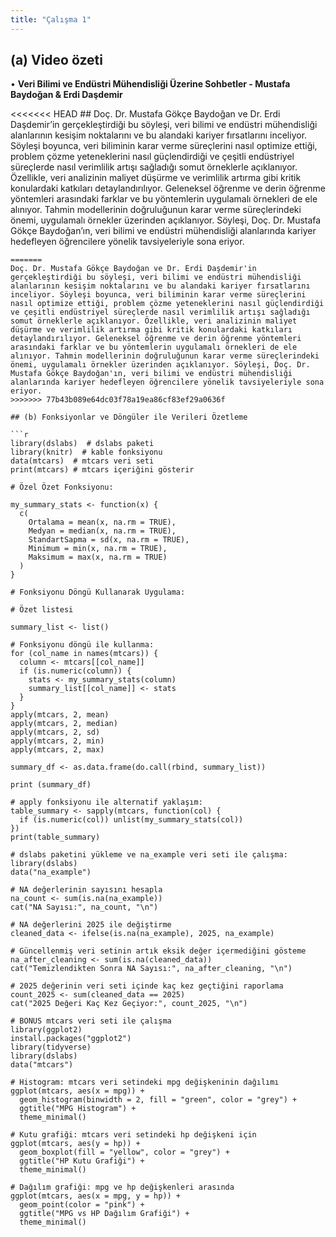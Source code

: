 ```yaml
---
title: "Çalışma 1"
---
```


## (a) Video özeti

• **Veri Bilimi ve Endüstri Mühendisliği Üzerine Sohbetler - Mustafa Baydoğan & Erdi Daşdemir**

<<<<<<< HEAD
## Doç. Dr. Mustafa Gökçe Baydoğan ve Dr. Erdi Daşdemir'in gerçekleştirdiği bu söyleşi, veri bilimi ve endüstri mühendisliği alanlarının kesişim noktalarını ve bu alandaki kariyer fırsatlarını inceliyor. Söyleşi boyunca, veri biliminin karar verme süreçlerini nasıl optimize ettiği, problem çözme yeteneklerini nasıl güçlendirdiği ve çeşitli endüstriyel süreçlerde nasıl verimlilik artışı sağladığı somut örneklerle açıklanıyor. Özellikle, veri analizinin maliyet düşürme ve verimlilik artırma gibi kritik konulardaki katkıları detaylandırılıyor. Geleneksel öğrenme ve derin öğrenme yöntemleri arasındaki farklar ve bu yöntemlerin uygulamalı örnekleri de ele alınıyor. Tahmin modellerinin doğruluğunun karar verme süreçlerindeki önemi, uygulamalı örnekler üzerinden açıklanıyor. Söyleşi, Doç. Dr. Mustafa Gökçe Baydoğan'ın, veri bilimi ve endüstri mühendisliği alanlarında kariyer hedefleyen öğrencilere yönelik tavsiyeleriyle sona eriyor.

```
=======
Doç. Dr. Mustafa Gökçe Baydoğan ve Dr. Erdi Daşdemir'in gerçekleştirdiği bu söyleşi, veri bilimi ve endüstri mühendisliği alanlarının kesişim noktalarını ve bu alandaki kariyer fırsatlarını inceliyor. Söyleşi boyunca, veri biliminin karar verme süreçlerini nasıl optimize ettiği, problem çözme yeteneklerini nasıl güçlendirdiği ve çeşitli endüstriyel süreçlerde nasıl verimlilik artışı sağladığı somut örneklerle açıklanıyor. Özellikle, veri analizinin maliyet düşürme ve verimlilik artırma gibi kritik konulardaki katkıları detaylandırılıyor. Geleneksel öğrenme ve derin öğrenme yöntemleri arasındaki farklar ve bu yöntemlerin uygulamalı örnekleri de ele alınıyor. Tahmin modellerinin doğruluğunun karar verme süreçlerindeki önemi, uygulamalı örnekler üzerinden açıklanıyor. Söyleşi, Doç. Dr. Mustafa Gökçe Baydoğan'ın, veri bilimi ve endüstri mühendisliği alanlarında kariyer hedefleyen öğrencilere yönelik tavsiyeleriyle sona eriyor.
>>>>>>> 77b43b089e64dc03f78a19ea86cf83ef29a0636f

## (b) Fonksiyonlar ve Döngüler ile Verileri Özetleme

```r

library(dslabs)  # dslabs paketi
library(knitr)  # kable fonksiyonu 
data(mtcars)  # mtcars veri seti 
print(mtcars) # mtcars içeriğini gösterir

# Özel Özet Fonksiyonu:

my_summary_stats <- function(x) {
  c(
    Ortalama = mean(x, na.rm = TRUE),
    Medyan = median(x, na.rm = TRUE),
    StandartSapma = sd(x, na.rm = TRUE),
    Minimum = min(x, na.rm = TRUE),
    Maksimum = max(x, na.rm = TRUE)
  )
}

# Fonksiyonu Döngü Kullanarak Uygulama:

# Özet listesi

summary_list <- list()

# Fonksiyonu döngü ile kullanma:
for (col_name in names(mtcars)) {
  column <- mtcars[[col_name]]
  if (is.numeric(column)) {
    stats <- my_summary_stats(column)
    summary_list[[col_name]] <- stats
  }
}
apply(mtcars, 2, mean)
apply(mtcars, 2, median)
apply(mtcars, 2, sd)
apply(mtcars, 2, min)
apply(mtcars, 2, max)

summary_df <- as.data.frame(do.call(rbind, summary_list))

print (summary_df)

# apply fonksiyonu ile alternatif yaklaşım:
table_summary <- sapply(mtcars, function(col) {
  if (is.numeric(col)) unlist(my_summary_stats(col))
})
print(table_summary)

# dslabs paketini yükleme ve na_example veri seti ile çalışma:
library(dslabs)
data("na_example")

# NA değerlerinin sayısını hesapla
na_count <- sum(is.na(na_example))
cat("NA Sayısı:", na_count, "\n")

# NA değerlerini 2025 ile değiştirme
cleaned_data <- ifelse(is.na(na_example), 2025, na_example)

# Güncellenmiş veri setinin artık eksik değer içermediğini gösteme
na_after_cleaning <- sum(is.na(cleaned_data))
cat("Temizlendikten Sonra NA Sayısı:", na_after_cleaning, "\n")

# 2025 değerinin veri seti içinde kaç kez geçtiğini raporlama
count_2025 <- sum(cleaned_data == 2025)
cat("2025 Değeri Kaç Kez Geçiyor:", count_2025, "\n")

# BONUS mtcars veri seti ile çalışma
library(ggplot2)
install.packages("ggplot2")
library(tidyverse)
library(dslabs)
data("mtcars")

# Histogram: mtcars veri setindeki mpg değişkeninin dağılımı
ggplot(mtcars, aes(x = mpg)) + 
  geom_histogram(binwidth = 2, fill = "green", color = "grey") + 
  ggtitle("MPG Histogram") + 
  theme_minimal()

# Kutu grafiği: mtcars veri setindeki hp değişkeni için
ggplot(mtcars, aes(y = hp)) + 
  geom_boxplot(fill = "yellow", color = "grey") + 
  ggtitle("HP Kutu Grafiği") + 
  theme_minimal()

# Dağılım grafiği: mpg ve hp değişkenleri arasında
ggplot(mtcars, aes(x = mpg, y = hp)) + 
  geom_point(color = "pink") + 
  ggtitle("MPG vs HP Dağılım Grafiği") + 
  theme_minimal()

```
